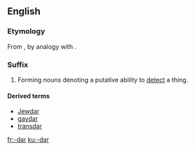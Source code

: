 {{also|Appendix:Variations of "dar"}}
==English==

===Etymology===
From {{term|radar|lang=en}}, by analogy with {{term|gaydar|lang=en}}.

===Suffix===
{{en-suffix}}

# {{context|usually|humorous|lang=en}} Forming nouns denoting a putative ability to [[detect]] a thing.

====Derived terms====
* [[Jewdar]]
* [[gaydar]]
* [[transdar]]

[[fr:-dar]]
[[ku:-dar]]